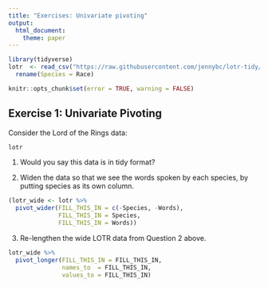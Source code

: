 ```yaml
---
title: "Exercises: Univariate pivoting"
output: 
  html_document:
    theme: paper
---
```


```r
library(tidyverse)
lotr  <- read_csv("https://raw.githubusercontent.com/jennybc/lotr-tidy/master/data/lotr_tidy.csv") %>% 
  rename(Species = Race)
```

<!---The following chunk allows errors when knitting--->

```r
knitr::opts_chunk$set(error = TRUE, warning = FALSE)
```


## Exercise 1: Univariate Pivoting

Consider the Lord of the Rings data:

```r
lotr
```

1. Would you say this data is in tidy format?

   <!-- It is not tidy because the films were not seperated into different colums but were repeated. -->

2. Widen the data so that we see the words spoken by each species, by putting species as its own column.

```r
(lotr_wide <- lotr %>% 
  pivot_wider(FILL_THIS_IN = c(-Species, -Words), 
              FILL_THIS_IN = Species, 
              FILL_THIS_IN = Words))
```

3. Re-lengthen the wide LOTR data from Question 2 above.

```r
lotr_wide %>% 
  pivot_longer(FILL_THIS_IN = FILL_THIS_IN, 
               names_to  = FILL_THIS_IN, 
               values_to = FILL_THIS_IN)
```